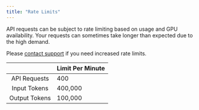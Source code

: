 ```yaml
---
title: "Rate Limits"
---
```


API requests can be subject to rate limiting based on usage and GPU availability. Your requests can sometimes take longer than expected due to the high demand. 

Please [contact support](https://platform.inceptionlabs.ai/support) if you need increased rate limits.

|               | Limit Per Minute |
| :-----------: | ---------------- |
| API Requests  | 400              |
| Input Tokens  | 400,000          |
| Output Tokens | 100,000          |